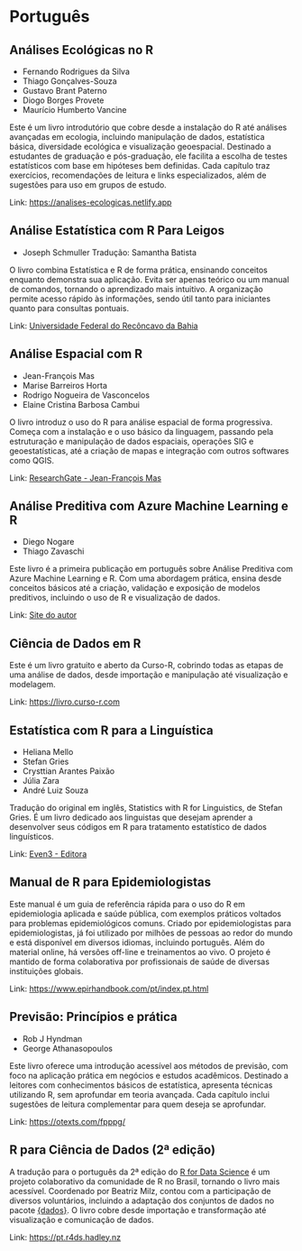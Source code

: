 # Português

## Análises Ecológicas no R

- Fernando Rodrigues da Silva
- Thiago Gonçalves-Souza
- Gustavo Brant Paterno
- Diogo Borges Provete
- Maurício Humberto Vancine

Este é um livro introdutório que cobre desde a instalação do R até análises avançadas em ecologia, incluindo manipulação de dados, estatística básica, diversidade ecológica e visualização geoespacial. Destinado a estudantes de graduação e pós-graduação, ele facilita a escolha de testes estatísticos com base em hipóteses bem definidas. Cada capítulo traz exercícios, recomendações de leitura e links especializados, além de sugestões para uso em grupos de estudo.

Link: [https://analises-ecologicas.netlify.app](https://analises-ecologicas.netlify.app)

## Análise Estatística com R Para Leigos

- Joseph Schmuller
Tradução: Samantha Batista

O livro combina Estatística e R de forma prática, ensinando conceitos enquanto demonstra sua aplicação. Evita ser apenas teórico ou um manual de comandos, tornando o aprendizado mais intuitivo. A organização permite acesso rápido às informações, sendo útil tanto para iniciantes quanto para consultas pontuais.

Link: [Universidade Federal do Recôncavo da Bahia](https://www.ufrb.edu.br/ccaab/images/AEPE/Divulga%C3%A7%C3%A3o/LIVROS/An%C3%A1lise_Estat%C3%ADstica_com_R_para_Leigos_-_2%C2%AA_Edi%C3%A7%C3%A3o_-_Joseph_Schmuller_-_2019.pdf)


## Análise Espacial com R

- Jean-François Mas
- Marise Barreiros Horta
- Rodrigo Nogueira de Vasconcelos
- Elaine Cristina Barbosa Cambui

O livro introduz o uso do R para análise espacial de forma progressiva. Começa com a instalação e o uso básico da linguagem, passando pela estruturação e manipulação de dados espaciais, operações SIG e geoestatísticas, até a criação de mapas e integração com outros softwares como QGIS.

Link: [ResearchGate - Jean-François Mas](https://www.researchgate.net/profile/Jean-Mas/publication/332865022_Analise_espacial_com_R/links/5cce03cc92851c4eab83513a/Analise-espacial-com-R.pdf)

## Análise Preditiva com Azure Machine Learning e R

- Diego Nogare
- Thiago Zavaschi

Este livro é a primeira publicação em português sobre Análise Preditiva com Azure Machine Learning e R. Com uma abordagem prática, ensina desde conceitos básicos até a criação, validação e exposição de modelos preditivos, incluindo o uso de R e visualização de dados.

Link: [Site do autor](https://livrosdonogare.com.br/produto/analise-preditiva-com-azure-machine-learning-e-r-ebook/)

## Ciência de Dados em R

Este é um livro gratuito e aberto da Curso-R, cobrindo todas as etapas de uma análise de dados, desde importação e manipulação até visualização e modelagem.

Link: [https://livro.curso-r.com](https://livro.curso-r.com)

## Estatística com R para a Linguística

- Heliana Mello  
- Stefan Gries  
- Crysttian Arantes Paixão
- Júlia Zara
- André Luiz Souza

Tradução do original em inglês, Statistics with R for Linguistics, de Stefan Gries. É um livro dedicado aos linguistas que desejam aprender a desenvolver seus códigos em R para tratamento estatístico de dados linguísticos.

Link: [Even3 - Editora](https://publicacoes.even3.com.br/book/estatistica-com-r-para-a-linguistica-112125)

## Manual de R para Epidemiologistas

Este manual é um guia de referência rápida para o uso do R em epidemiologia aplicada e saúde pública, com exemplos práticos voltados para problemas epidemiológicos comuns. Criado por epidemiologistas para epidemiologistas, já foi utilizado por milhões de pessoas ao redor do mundo e está disponível em diversos idiomas, incluindo português. Além do material online, há versões off-line e treinamentos ao vivo. O projeto é mantido de forma colaborativa por profissionais de saúde de diversas instituições globais.

Link: [https://www.epirhandbook.com/pt/index.pt.html](https://www.epirhandbook.com/pt/index.pt.html)

## Previsão: Princípios e prática

- Rob J Hyndman
- George Athanasopoulos

Este livro oferece uma introdução acessível aos métodos de previsão, com foco na aplicação prática em negócios e estudos acadêmicos. Destinado a leitores com conhecimentos básicos de estatística, apresenta técnicas utilizando R, sem aprofundar em teoria avançada. Cada capítulo inclui sugestões de leitura complementar para quem deseja se aprofundar.

Link: [https://otexts.com/fpppg/](https://otexts.com/fpppg/)

## R para Ciência de Dados (2ª edição)

A tradução para o português da 2ª edição do [R for Data Science](https://www.bigbookofr.com/chapters/data%20science#r-for-data-analysis) é um projeto colaborativo da comunidade de R no Brasil, tornando o livro mais acessível. Coordenado por Beatriz Milz, contou com a participação de diversos voluntários, incluindo a adaptação dos conjuntos de dados no pacote [{dados}](https://cienciadedatos.github.io/dados/). O livro cobre desde importação e transformação até visualização e comunicação de dados.

Link: [https://pt.r4ds.hadley.nz](https://pt.r4ds.hadley.nz)
